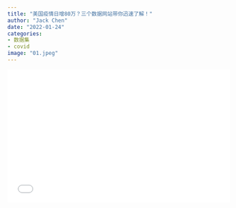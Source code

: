 ```yaml
---
title: "美国疫情日增80万？三个数据网站带你迅速了解！"
author: "Jack Chen"
date: "2022-01-24"
categories: 
- 数据集
- covid
image: "01.jpeg"
---
```


<div style="position: relative; padding: 30% 45%;">

<iframe style="position: absolute; width: 100%; height: 100%; left: 0; top: 0;" src="//player.bilibili.com/player.html?bvid=BV1i34y117qG&page=1" frameborder="no" scrolling="no">

</iframe>

</div> 
